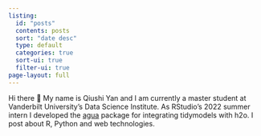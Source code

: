 ```yaml
---
listing:
  id: "posts"
  contents: posts
  sort: "date desc"
  type: default
  categories: true
  sort-ui: true
  filter-ui: true
page-layout: full
---
```


::: {.blog-description}

Hi there 👋 My name is Qiushi Yan and I am currently a master student at Vanderbilt University's Data Science Institute. As RStudio's 2022 summer intern I developed the [agua](https://agua.tidymodels.org) package for integrating tidymodels with h2o. I post about <span class = "gradient-text">R</span>, <span class = "gradient-text">Python</span> and <span class = "gradient-text">web technologies</span>.
:::



::: {.posts}

:::